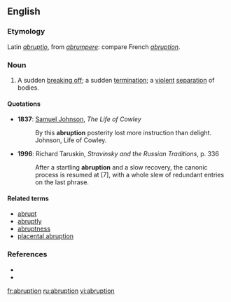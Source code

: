 {{wikipedia}}
==English==

===Etymology===
Latin ''[[abruptio]]'', from ''[[abrumpere]]'': compare French ''[[#French|abruption]]''.

===Noun===
{{en-noun}}

# A sudden [[break off|breaking off]]; a sudden [[termination]]; a [[violent]] [[separation]] of bodies.

====Quotations====
* '''1837''': [[w:Samuel Johnson|Samuel Johnson]], ''The Life of Cowley''
*: By this '''abruption''' posterity lost more instruction than delight. Johnson, Life of Cowley.
* '''1996''': Richard Taruskin, ''Stravinsky and the Russian Traditions'', p. 336
*: After a startling '''abruption''' and a slow recovery, the canonic process is resumed at [7], with a whole slew of redundant entries on the last phrase.

====Related terms====
* [[abrupt]]
* [[abruptly]]
* [[abruptness]]
* [[placental abruption]]

===References===
* {{R:Century 1911}}
* {{R:Webster 1913}}

[[fr:abruption]]
[[ru:abruption]]
[[vi:abruption]]